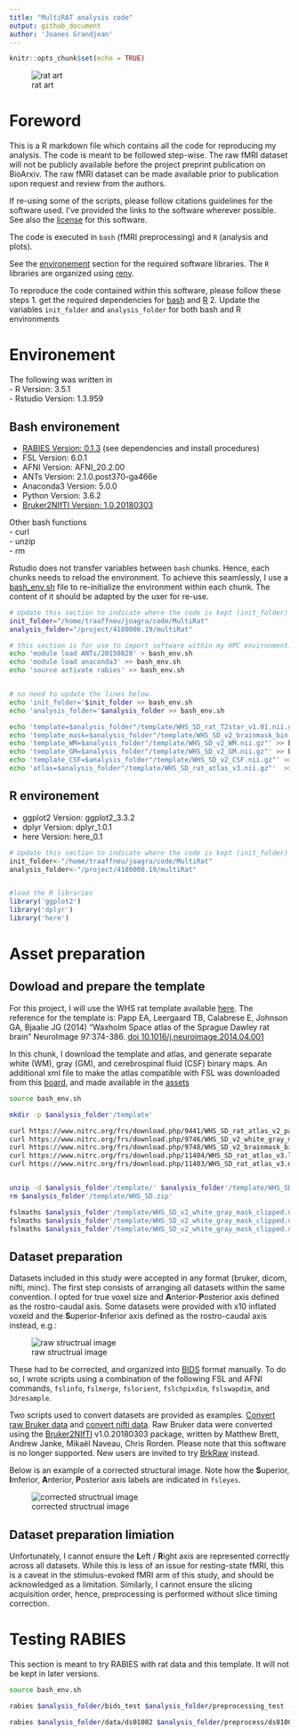 ```yaml
---
title: "MultiRAT analysis code"
output: github_document
author: 'Joanes Grandjean'
---
```


```r
knitr::opts_chunk$set(echo = TRUE)
```

![rat art](assets/img/rat_art.png)

# Foreword
This is a R markdown file which contains all the code for reproducing my analysis.
The code is meant to be followed step-wise. The raw fMRI dataset will not be publicly available before the project preprint publication on BioArxiv. The raw fMRI dataset can be made available prior to publication upon request and review from the authors. 

If re-using some of the scripts, please follow citations guidelines for the software used. I've provided the links to the software wherever possible. See also the [license](LICENSE.md) for this software.  

The code is executed in `bash` (fMRI preprocessing) and `R` (analysis and plots).

See the [environement](#Environement) section for the required software libraries. The `R` libraries are organized using [renv](https://rstudio.github.io/renv/).

To reproduce the code contained within this software, please follow these steps
1. get the required dependencies for [bash](#Bash_environement) and [R](#R_environement)
2. Update the variables `init_folder` and `analysis_folder` for both bash and R environments 

# Environement
The following was written in  
- R Version: 3.5.1  
- Rstudio Version: 1.3.959  

## Bash environement
- [RABIES Version: 0.1.3](https://github.com/CoBrALab/RABIES) (see dependencies and install procedures)  
- FSL Version: 6.0.1  
- AFNI Version: AFNI_20.2.00  
- ANTs Version: 2.1.0.post370-ga466e  
- Anaconda3 Version: 5.0.0  
- Python Version: 3.6.2  
- [Bruker2NIfTI Version: 1.0.20180303](https://github.com/neurolabusc/Bru2Nii)  

Other bash functions  
- curl  
- unzip  
- rm   


Rstudio does not transfer variables between `bash` chunks. Hence, each chunks needs to reload the environment. To achieve this seamlessly, I use a [bash_env.sh](bash_env.sh) file to re-initialize the environment within each chunk. The content of it should be adapted by the user for re-use. 

```bash

# Update this section to indicate where the code is kept (init_folder) and where the analysis is performed/stored (analysis_folder). 
init_folder="/home/traaffneu/joagra/code/MultiRat"
analysis_folder="/project/4180000.19/multiRat"

# this section is for use to import software within my HPC environment. You may change it to load software into the Rstudio terminal environment
echo 'module load ANTs/20150828' > bash_env.sh
echo 'module load anaconda3' >> bash_env.sh
echo 'source activate rabies' >> bash_env.sh


# no need to update the lines below. 
echo 'init_folder='$init_folder >> bash_env.sh
echo 'analysis_folder='$analysis_folder >> bash_env.sh

echo 'template=$analysis_folder"/template/WHS_SD_rat_T2star_v1.01.nii.gz"'  >> bash_env.sh
echo 'template_mask=$analysis_folder"/template/WHS_SD_v2_brainmask_bin.nii.gz"' >> bash_env.sh
echo 'template_WM=$analysis_folder"/template/WHS_SD_v2_WM.nii.gz"' >> bash_env.sh
echo 'template_GM=$analysis_folder"/template/WHS_SD_v2_GM.nii.gz"' >> bash_env.sh
echo 'template_CSF=$analysis_folder"/template/WHS_SD_v2_CSF.nii.gz"' >> bash_env.sh
echo 'atlas=$analysis_folder"/template/WHS_SD_rat_atlas_v3.nii.gz"'  >> bash_env.sh

```

## R environement
- ggplot2 Version: ggplot2_3.3.2  
- dplyr Version: dplyr_1.0.1  
- here Version: here_0.1  

```r
# Update this section to indicate where the code is kept (init_folder) and where the analysis is performed/stored (analysis_folder). 
init_folder<-"/home/traaffneu/joagra/code/MultiRat"  
analysis_folder<-"/project/4180000.19/multiRat"  


#load the R libraries 
library('ggplot2')  
library('dplyr')  
library('here')  

```

# Asset preparation

## Dowload and prepare the template
For this project, I will use the WHS rat template available [here](https://www.nitrc.org/projects/whs-sd-atlas).
The reference for the template is: 
Papp EA, Leergaard TB, Calabrese E, Johnson GA, Bjaalie JG (2014) "Waxholm Space atlas of the Sprague Dawley rat brain" NeuroImage 97:374-386. [doi 10.1016/j.neuroimage.2014.04.001](https://doi.org/10.1016/j.neuroimage.2014.04.001)

In this chunk, I download the template and atlas, and generate separate white (WM), gray (GM), and cerebrospinal fluid (CSF) binary maps. An additional xml file to make the atlas compatible with FSL was downloaded from this [board](https://www.nitrc.org/forum/message.php?msg_id=29057), and made available in the [assets](assets/atlas/WHS_SD_rat_atlas_v3-FSL.xml)

```bash
source bash_env.sh

mkdir -p $analysis_folder'/template'

curl https://www.nitrc.org/frs/download.php/9441/WHS_SD_rat_atlas_v2_pack.zip --output $analysis_folder'/template/WHS_SD.zip'
curl https://www.nitrc.org/frs/download.php/9746/WHS_SD_v2_white_gray_mask_clipped.nii.gz --output $analysis_folder'/template/WHS_SD_v2_white_gray_mask_clipped.nii.gz'
curl https://www.nitrc.org/frs/download.php/9748/WHS_SD_v2_brainmask_bin.nii.gz --output $analysis_folder'/template/WHS_SD_v2_brainmask_bin.nii.gz'
curl https://www.nitrc.org/frs/download.php/11404/WHS_SD_rat_atlas_v3.label --output $analysis_folder'/template/WHS_SD_rat_atlas_v3.label'
curl https://www.nitrc.org/frs/download.php/11403/WHS_SD_rat_atlas_v3.nii.gz --output $analysis_folder'/template/WHS_SD_rat_atlas_v3.nii.gz'


unzip -d $analysis_folder'/template/' $analysis_folder'/template/WHS_SD.zip' 
rm $analysis_folder'/template/WHS_SD.zip' 

fslmaths $analysis_folder'/template/WHS_SD_v2_white_gray_mask_clipped.nii.gz' -thr 1 -uthr 1 -bin $analysis_folder'/template/WHS_SD_v2_WM.nii.gz'
fslmaths $analysis_folder'/template/WHS_SD_v2_white_gray_mask_clipped.nii.gz' -thr 2 -uthr 2 -bin $analysis_folder'/template/WHS_SD_v2_GM.nii.gz'
fslmaths $analysis_folder'/template/WHS_SD_v2_white_gray_mask_clipped.nii.gz' -thr 3 -uthr 3 -bin $analysis_folder'/template/WHS_SD_v2_CSF.nii.gz'

```

## Dataset preparation
Datasets included in this study were accepted in any format (bruker, dicom, nifti, minc). The first step consists of arranging all datasets within the same convention. I opted for true voxel size and **A**nterior-**P**osterior axis defined as the rostro-caudal axis. Some datasets were provided with x10 inflated voxeld and the **S**uperior-**I**nferior axis defined as the rostro-caudal axis instead, e.g.:

![raw structrual image](assets/img/orient_pre.png)

These had to be corrected, and organized into [BIDS](https://bids.neuroimaging.io/) format manually. To do so, I wrote scripts using a combination of the following FSL and AFNI commands, `fslinfo`, `fslmerge`, `fslorient`, `fslchpixdim`, `fslswapdim`, and `3dresample`. 

Two scripts used to convert datasets are provided as examples. [Convert raw Bruker data](assets/script/convert_bruker.sh) and [convert nifti data](assets/script/convert_nifti.sh). Raw Bruker data were converted using the [Bruker2NIfTI](https://github.com/neurolabusc/Bru2Nii) v1.0.20180303 package, written by Matthew Brett, Andrew Janke, Mikaël Naveau, Chris Rorden. Please note that this software is no longer supported. New users are invited to try [BrkRaw](https://github.com/BrkRaw/bruker) instead. 

Below is an example of a corrected structural image. Note how the **S**uperior, **I**mferior, **A**nterior, **P**osterior axis labels are indicated in `fsleyes`. 

![corrected structrual image](assets/img/orient_post.png)

## Dataset preparation limiation
Unfortunately, I cannot ensure the **L**eft / **R**ight axis are represented correctly across all datasets. While this is less of an issue for resting-state fMRI, this is a caveat in the stimulus-evoked fMRI arm of this study, and should be acknowledged as a limitation. Similarly, I cannot ensure the slicing acquisition order, hence, preprocessing is performed without slice timing correction.  


# Testing RABIES
This section is meant to try RABIES with rat data and this template. It will not be kept in later versions.

```bash
source bash_env.sh

rabies $analysis_folder/bids_test $analysis_folder/preprocessing_test --no_STC --anat_template $template --brain_mask $template_mask --WM_mask $template_WM --CSF_mask $template_CSF --labels $atlas --anatomical_resampling 0.1x0.1x0.1 --commonspace_resampling 0.3x0.3x0.3

rabies $analysis_folder/data/ds01002 $analysis_folder/preprocess/ds01002_pbs_resample --no_STC --anat_template $template --brain_mask $template_mask --WM_mask $template_WM --CSF_mask $template_CSF --labels $atlas --anatomical_resampling 0.1x0.1x0.1 --commonspace_resampling 0.3x0.3x0.3 -r light_SyN --template_reg_script light_SyN --cluster_type pbs

```
